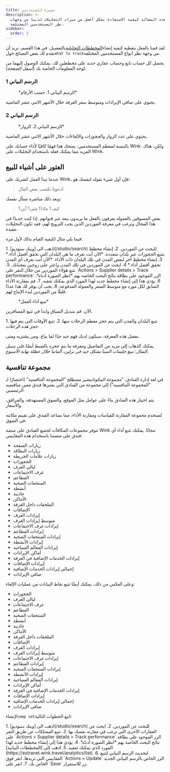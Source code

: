 ```yaml
---
title: بصيرة للمبتدئين
description: >-
  تتناول هذه المقالة كيفية الاستفادة بشكل أفضل من ميزات التحليلات لدينا من وجهات
  نظر المستخدمين المختلفة.
sidebar:
  order: 3
---
```


لقد قمنا بالفعل بتغطية كيفية إنشاء[المخططات التحليلية](/user/analytics/)بالتفصيل. في هذا القسم، نريد أن نقدم لك بعض النصائح حول`what to track`من وجهة نظر أنواع المستخدمين المختلفة.

يحصل كل حساب تابع وحساب عقاري جديد على مخططين لك، يمكنك الوصول إليهما من لوحة المعلومات الخاصة بك (*أسفل الصفحة*).

### الرسم البياني 1

<figure>
  <CloudinaryImage width="700" height="222" resize="scale" quality="best" alt="بالأرقام" src="academy/by-the-numbers" errorImage="noimage_opaque_nyrtl0.png" />

  <figcaption>*الرسم البياني 1. حسب الأرقام*</figcaption>
</figure>


يحتوي على صافي الإيرادات ومتوسط سعر الغرفة خلال الأشهر الاثني عشر الماضية.

### الرسم البياني 2

<figure>
  <CloudinaryImage width="700" height="222" resize="scale" quality="best" alt="الزوار" src="academy/visitors" errorImage="noimage_opaque_nyrtl0.png" />

  <figcaption>*الرسم البياني 2. الزوار*</figcaption>
</figure>


يحتوي على عدد الزوار والحجوزات والإلغاءات خلال الأشهر الاثني عشر الماضية.

بالنسبة لمعظم المستخدمين، يمنحك هذا فهمًا كافيًا لأداء حسابك على Wink. ولكن، هناك المزيد مما يمكنك فعله باستخدام التحليلات على Wink.

## العثور على أشياء للبيع

عندما تبدأ العمل كشريك على Wink، فإن أول شيء تقوله لنفسك هو:

> دعونا نكسب بعض المال!.

وبعد ذلك مباشرة تسأل نفسك:

> كيف؟ ماذا؟ متى؟ أين؟

بعض المسوقين بالعمولة يعرفون بالفعل ما يريدون بيعه عبر قنواتهم. إذا كنت جديدًا في هذا المجال وترغب في معرفة الموردين الذين يجب الترويج لهم، فقد تكون التحليلات مفيدة.

فيما يلي مثال لكيفية القيام بذلك لأول مرة:

<Steps>
  1. اذهب الى [وينك ستوديو](/studio/search) للبحث عن الموردين.
  2. إنشاء مخطط يتتبع الحجوزات عبر بلدان متعددة. *الآن أنت تعرف ما هي البلدان التي تحقق أفضل أداء.*
  3. إنشاء مخطط آخر لبعض المدن في تلك البلدان ذات الأداء. *الآن أنت تعرف أي المدن تحقق أفضل أداء.*
  4. ابحث عن الموردين في تلك المدن واعثر على زوجين يعجبانك.
  5. تتبع هؤلاء الموردين من خلال النقر على `Actions > Supplier details > Track performance` الزر الموجود على بطاقة نتائج البحث الخاصة بهم *انظر الصورة أدناه*.
  6. يؤدي هذا إلى إنشاء مخطط جديد لهذا المورد الذي يمكنك تعقبه.
  7. قم بمقارنة الأداء السابق لكل مورد مع متوسط السعر والعمولة المدفوعة.
  8. يجب أن يوفر لك هذا عددًا قليلًا من الموردين لبدء الإنتاج لهم.
</Steps>


<figure>
  <CloudinaryImage width="350" height="190" resize="scale" quality="best" alt="تفاصيل المورد" src="academy/supplier-details" errorImage="noimage_opaque_nyrtl0.png" />

  <figcaption>*تتبع أداء العمل*</figcaption>
</figure>


الآن، قم بتبديل السياق وابدأ في تتبع المسافرين.

<Steps>
  1. تتبع البلدان والمدن التي يتم حجز معظم الرحلات منها.
  2. تتبع الأوقات التي يتم فيها حجز هذه الرحلات.
</Steps>


بفضل هذه المعرفة، سيكون لديك فهم جيد جدًا لما يباع، ومن يشتريه ومتى.

يمكنك الذهاب إلى مزيد من التفاصيل ومعرفة ما يتم حجزه بالضبط أيضًا.*على سبيل المثال: تبيع جلسات السبا بشكل جيد في برلين، ألمانيا خلال عطلة نهاية الأسبوع.*

## مجموعة تنافسية

في لغة إدارة الفنادق، "*مجموعة المكونات*يشير مصطلح "المجموعة التنافسية" (اختصارًا لـ "المجموعة التنافسية") إلى مجموعة من الفنادق التي يعتبرها فندق معين منافسيه الرئيسيين.

يتم اختيار هذه الفنادق بناءً على عوامل مثل الموقع، والسوق المستهدفة، والمرافق، والأسعار.

تُستخدم مجموعة المقارنة للقياسات ومقارنة الأداء، مما يساعد الفندق على تقييم مكانته في السوق.

تتوفر مجموعات المكافآت لجميع الفنادق على منصة Wink مجانًا. يمكنك تتبع أداء أي فندق على منصتنا باستخدام هذه المقاييس:

* زيارات الصفحة
* زيارات البطاقة
* زيارات علامات الخريطة
* الحجوزات
* ليالي الغرف
* غرف الاجتماعات
* المطاعم
* المنتجعات الصحية
* أنشطة
* جاذبية
* الأماكن
* الملحقات داخل الغرفة
* الإضافات
* إيرادات الغرف
* متوسط إيرادات الغرف
* إيرادات غرف الاجتماعات
* إيرادات المطاعم
* إيرادات المنتجعات الصحية
* إيرادات الأنشطة
* إيرادات المعالم السياحية
* أماكن الإيرادات
* إيرادات الخدمات الإضافية في الغرفة
* إيرادات الإضافات
* إجمالي إيرادات الخدمات الإضافية
* صافي الإيرادات

وعلى العكس من ذلك، يمكنك أيضًا تتبع نقاط البيانات من عمليات الإلغاء:

* الحجوزات
* ليالي الغرف
* غرف الاجتماعات
* المطاعم
* المنتجعات الصحية
* أنشطة
* جاذبية
* الأماكن
* الملحقات داخل الغرفة
* الإضافات
* إيرادات الغرف
* متوسط إيرادات الغرف
* إيرادات غرف الاجتماعات
* إيرادات المطاعم
* إيرادات المنتجعات الصحية
* إيرادات الأنشطة
* إيرادات المعالم السياحية
* أماكن الإيرادات
* إيرادات الخدمات الإضافية في الغرفة
* إيرادات الإضافات
* إجمالي إيرادات الخدمات الإضافية
* صافي الإيرادات

لإنشاء`comp set`اتبع الخطوات التالية:

<Steps>
  1. اذهب الى [وينك ستوديو](/studio/search) للبحث عن الموردين.
  2. ابحث عن العقارات الأخرى التي ترغب في مقارنة نفسك بها.
  3. تتبع الممتلكات عن طريق النقر على `Actions > Supplier details > Track performance` الزر الموجود على بطاقة نتائج البحث الخاصة بهم *انظر الصورة أدناه*.
  4. يؤدي هذا إلى إنشاء مخطط جديد لهذا المورد الذي يمكنك تعقبه.
  5. اذهب إلى [المخططات البيانية](https://extranet.wink.travel/analytics/list).
  6. لتحديث الرسم البياني لتتبع المقاييس التي تريدها، انقر فوق `Actions > Update` الزر الخاص بالرسم البياني الجديد الخاص بك.
  7. انقر على `Save` زر للاستمرار.
</Steps>

